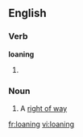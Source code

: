 ==English==

===Verb===
'''loaning'''

# {{present participle of|[[loan]]}}

===Noun===
{{en-noun}}

#{{obsolete|Scottish and Northern English}} A [[right of way]]

[[fr:loaning]]
[[vi:loaning]]